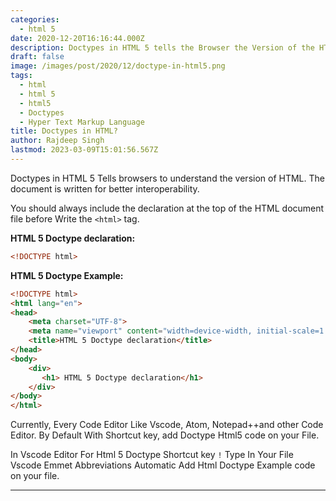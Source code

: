 ```yaml
---
categories:
  - html 5
date: 2020-12-20T16:16:44.000Z
description: Doctypes in HTML 5 tells the Browser the Version of the HTML File.
draft: false
image: /images/post/2020/12/doctype-in-html5.png
tags:
  - html
  - html 5
  - html5
  - Doctypes
  - Hyper Text Markup Language
title: Doctypes in HTML?
author: Rajdeep Singh
lastmod: 2023-03-09T15:01:56.567Z
---
```


Doctypes in HTML 5 Tells browsers to understand the version of HTML. The document is written for better interoperability.

You should always include the declaration at the top of the HTML document file before Write the `<html>` tag.

**HTML 5 Doctype declaration:**

```html
<!DOCTYPE html>
```

**HTML 5 Doctype Example:**

```html
<!DOCTYPE html>
<html lang="en">
<head>
    <meta charset="UTF-8">
    <meta name="viewport" content="width=device-width, initial-scale=1.0">
    <title>HTML 5 Doctype declaration</title>
</head>
<body>
    <div>
       <h1> HTML 5 Doctype declaration</h1> 
    </div>
</body>
</html>
```

Currently, Every Code Editor Like Vscode, Atom, Notepad++and other Code Editor. By Default With Shortcut key, add Doctype Html5 code on your File.

In Vscode Editor For Html 5 Doctype Shortcut key `!` Type In Your File Vscode Emmet Abbreviations Automatic Add Html Doctype Example code on your file.

---
